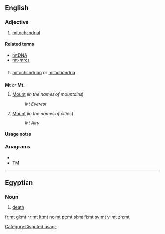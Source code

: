 {{also|Mt|MT|mT|Mt.|.mt|Appendix:ISO 639-1 language codes}}
==English==
===Adjective===
{{en-adj|-}}

# {{biology}} [[mitochondrial]]

====Related terms====
* [[mtDNA]]
* [[mt-mrca]]

==={{initialism}}===
{{infl|en|initialism}}

# {{biology}} [[mitochondrion]] or [[mitochondria]]

==={{abbreviation}}===
'''Mt''' ''or'' '''Mt.'''

# [[Mount]] (''in the names of mountains'')
#: ''Mt Everest''
# [[Mount]] (''in the names of cities'')
#: ''Mt Airy''

====Usage notes====
<!--Disputed:
* As the abbreviation for definition 2 only eliminates the use of two characters, the full word, [[Mount]], is generally preferred.  It is also never appropriate to use this abbreviation in body text in any form.  The same applies to [[Ft]] for [[Fort]], [[So]] for [[South]], and [[No]] for [[North]].  Use of Mt is only appropriate when space necessitates.
-->

===Anagrams===
* {{alphagram|mt}}
* [[TM#English|TM]]

[[Category:Disputed usage]]
----
==Egyptian==
===Noun===
{{infl|egy|noun|head=<hiero>t:m*A14</hiero>}}
# [[death]]

[[fr:mt]]
[[gl:mt]]
[[hr:mt]]
[[lt:mt]]
[[no:mt]]
[[pt:mt]]
[[sl:mt]]
[[fi:mt]]
[[sv:mt]]
[[vi:mt]]
[[zh:mt]]